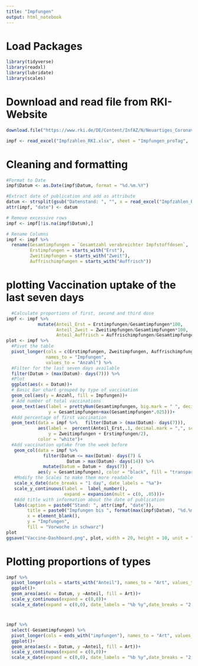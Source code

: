 ```yaml
---
title: "Impfungen"
output: html_notebook
---
```


# Load Packages
```r
library(tidyverse)
library(readxl)
library(lubridate)
library(scales)
```



# Download and read file from RKI-Website
```r
download.file("https://www.rki.de/DE/Content/InfAZ/N/Neuartiges_Coronavirus/Daten/Impfquotenmonitoring.xlsx?__blob=publicationFile", "Impfzahlen_RKI.xlsx", method = "curl")

impf <- read_excel("Impfzahlen_RKI.xlsx", sheet = "Impfungen_proTag",  col_types = c("text", "numeric", "numeric", "numeric", "numeric"))
```

# Cleaning and formatting 
```r
#Format to Date
impf$Datum <- as.Date(impf$Datum, format = "%d.%m.%Y")

#Extract date of publication and add as attribute
datum <- strsplit(gsub("Datenstand: ", "", x = read_excel("Impfzahlen_RKI.xlsx", sheet = "Erläuterung", range = "A3", col_names = "datum")$datum), split = ",")[[1]][1]
attr(impf, "date") <- datum

# Remove excessive rows
impf <- impf[!is.na(impf$Datum),]

# Rename Columns
impf <- impf %>% 
  rename(Gesamtimpfungen = `Gesamtzahl verabreichter Impfstoffdosen`, 
         Erstimpfungen = starts_with("Erst"), 
         Zweitimpfungen = starts_with("Zweit"),
         Auffrischimpfungen = starts_with("Auffrisch"))

```

# plotting Vaccination uptake of the last seven days
```r
  #Calculate proportions of first, second and third dose
impf <- impf %>% 
            mutate(Anteil_Erst = Erstimpfungen/Gesamtimpfungen*100,
                   Anteil_Zweit = Zweitimpfungen/Gesamtimpfungen*100, 
                   Anteil_Auffrisch = Auffrischimpfungen/Gesamtimpfungen*100)
plot <- impf %>% 
  #Pivot the table
  pivot_longer(cols = c(Erstimpfungen, Zweitimpfungen, Auffrischimpfungen), 
               names_to = "Impfungen", 
               values_to = "Anzahl") %>% 
  #Filter for the last seven days available
  filter(Datum > (max(Datum)- days(7))) %>% 
  #Plot
  ggplot(aes(x = Datum))+
  # Basic Bar chart grouped by type of vaccination
  geom_col(aes(y = Anzahl, fill = Impfungen))+
  # Add number of total vaccinations
  geom_text(aes(label = prettyNum(Gesamtimpfungen, big.mark = " ", decimal.mark = ","), 
                y = Gesamtimpfungen+max(Gesamtimpfungen*.025)))+
  #Add percentage of first vaccination 
  geom_text(data = impf %>%   filter(Datum > (max(Datum)- days(7))),
            aes(label =  percent(Anteil_Erst,.1, decimal.mark = ",", scale = 1), 
                y = Zweitimpfungen + Erstimpfungen/2), 
            color = "white")+
  #Add vaccination uptake from the week before
   geom_col(data = impf %>% 
              filter(Datum <= max(Datum)- days(7) & 
                       Datum > max(Datum)- days(14)) %>% 
              mutate(Datum = Datum +  days(7)) , 
            aes(y = Gesamtimpfungen), color = "black", fill = "transparent")+
   #Modify the Scales to make them more readable
   scale_x_date(date_breaks = "1 day", date_labels = "%a")+
   scale_y_continuous(label =  label_number(), 
                      expand = expansion(mult = c(0, .05)))+
   #Add title with information about the date of publication
   labs(caption = paste0("Stand: ", attr(impf, "date")), 
        title = paste0("Impfungen bis ", format(max(impf$Datum), "%d.%m.%Y")), 
        x = element_blank(), 
        y = "Impfungen", 
        fill = "Vorwoche in schwarz")
plot
ggsave("Vaccine-Dashboard.png", plot, width = 20, height = 10, unit = "cm")
```

# Plotting proportions of types 
```r
impf %>% 
  pivot_longer(cols = starts_with("Anteil"), names_to = "Art", values_to = "Anteil") %>% 
  ggplot()+
  geom_area(aes(x = Datum, y =Anteil, fill = Art))+
  scale_y_continuous(expand = c(0,0))+
  scale_x_date(expand = c(0,0), date_labels = "%b %y",date_breaks = "2 months")

```

# 
```r

impf %>% 
  select(-Gesamtimpfungen) %>% 
  pivot_longer(cols = ends_with("impfungen"), names_to = "Art", values_to = "Anteil") %>% 
  ggplot()+
  geom_area(aes(x = Datum, y =Anteil, fill = Art))+
  scale_y_continuous(expand = c(0,0))+
  scale_x_date(expand = c(0,0), date_labels = "%b %y",date_breaks = "2 months")
```


